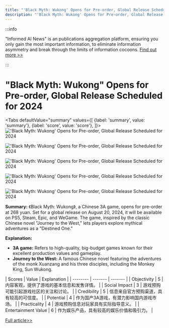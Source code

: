 ```yaml
---
title: "'Black Myth: Wukong' Opens for Pre-order, Global Release Scheduled for 2024"
description: "'Black Myth: Wukong' Opens for Pre-order, Global Release Scheduled for 2024"
---
```



:::info

"Informed AI News" is an publications aggregation platform, ensuring you only gain the most important information, to eliminate information asymmetry and break through the limits of information cocoons.  [Find out more >>](/docs/guides)

:::

# "Black Myth: Wukong" Opens for Pre-order, Global Release Scheduled for 2024


<Tabs
	defaultValue="summary"
	values={[
	{label: 'summary', value: 'summary'},
	{label: 'score', value: 'score'},
]}>
<TabItem value="summary">
<img
  src="https://image.informedainews.com/2024/06/Vid-BWz-1717829510-0.jpg"
  alt="'Black Myth: Wukong' Opens for Pre-order, Global Release Scheduled for 2024"
/>

<img
  src="https://image.informedainews.com/2024/06/Vid-C3n-1717829510-1.jpg"
  alt="'Black Myth: Wukong' Opens for Pre-order, Global Release Scheduled for 2024"
/>

<img
  src="https://image.informedainews.com/2024/06/Vid-ITt-1717829510-2.jpg"
  alt="'Black Myth: Wukong' Opens for Pre-order, Global Release Scheduled for 2024"
/>

<img
  src="https://image.informedainews.com/2024/06/Vid-Fw5-1717829510-3.jpg"
  alt="'Black Myth: Wukong' Opens for Pre-order, Global Release Scheduled for 2024"
/>

<img
  src="https://image.informedainews.com/2024/06/Vid-Ll8-1717829510-4.jpg"
  alt="'Black Myth: Wukong' Opens for Pre-order, Global Release Scheduled for 2024"
/>



**Summary:**
《Black Myth: Wukong》, a Chinese 3A game, opens for pre-order at 268 yuan. Set for a global release on August 20, 2024, it will be available on PS5, Steam, Epic, and WeGame. The game, inspired by the classic Chinese novel "Journey to the West," lets players explore mythical adventures as a "Destined One."

**Explanation:**
- **3A game:** Refers to high-quality, big-budget games known for their excellent production values and gameplay.
- **Journey to the West:** A famous Chinese novel featuring the adventures of the monk Xuanzang and his three disciples, including the Monkey King, Sun Wukong.
</TabItem>
<TabItem value="score">
	| Scores     | Value   | Explanation |
	| -------- | ------- | ------- |
	| Objectivity  | 5    | 内容客观，提供了游戏的基本信息和发售详情。    |
	| Social Impact | 3     | 游戏预购可能引起游戏社区的关注和讨论。    |
	| Credibility    | 5    | 信息来自官方预购渠道，具有较高的可信度。    |
	| Potential    | 4    | 作为国产3A游戏，有潜力影响国内游戏市场。    |
	| Practicality    | 4    | 游戏预购信息对玩家具有实际指导意义。    |
	| Entertainment Value    | 6    | 作为娱乐产品，具有较高的娱乐价值和吸引力。    |
</TabItem>
</Tabs>

[Full article>>](https://www.cnbeta.com.tw/articles/game/1434036.htm)
